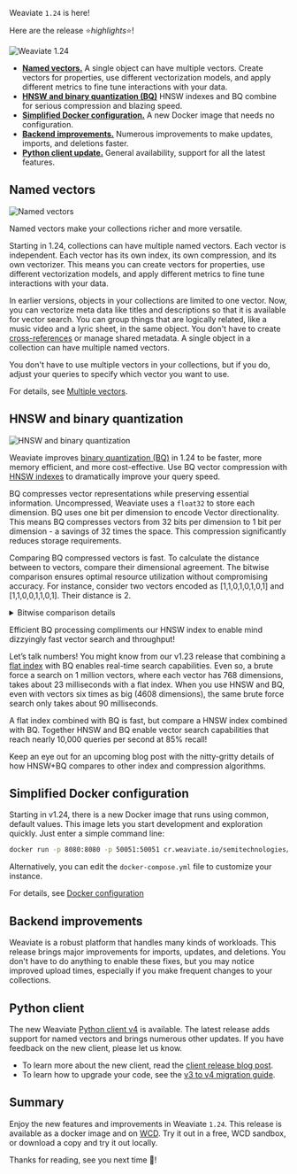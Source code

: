 Weaviate `1.24` is here!

Here are the release ⭐️*highlights*⭐️!

![Weaviate 1.24](./img/hero.png)

- [**Named vectors.**](/blog/weaviate-1-24-release#named-vectors) A single object can have multiple vectors. Create vectors for properties, use different vectorization models, and apply different metrics to fine tune interactions with your data.
- [**HNSW and binary quantization (BQ)**](/blog/weaviate-1-24-release#hnsw-and-binary-quantization) HNSW indexes and BQ combine for serious compression and blazing speed.
- [**Simplified Docker configuration.**](/blog/weaviate-1-24-release#simplified-docker-configuration) A new Docker image that needs no configuration.
- [**Backend improvements.**](/blog/weaviate-1-24-release#backend-improvements) Numerous improvements to make updates, imports, and deletions faster.
- [**Python client update.**](/blog/weaviate-1-24-release#python-client)  General availability, support for all the latest features.

## Named vectors

![Named vectors](./img/multi-vector.png)

Named vectors make your collections richer and more versatile.

Starting in 1.24, collections can have multiple named vectors. Each vector is independent. Each vector has its own index, its own compression, and its own vectorizer. This means you can create vectors for properties, use different vectorization models, and apply different metrics to fine tune interactions with your data.

In earlier versions, objects in your collections are limited to one vector. Now, you can vectorize meta data like titles and descriptions so that it is available for vector search. You can group things that are logically related, like a music video and a lyric sheet, in the same object. You don't have to create [cross-references](/developers/weaviate/manage-data/cross-references) or manage shared metadata. A single object in a collection can have multiple named vectors.

You don't have to use multiple vectors in your collections, but if you do, adjust your queries to specify which vector you want to use.

For details, see [Multiple vectors](/developers/weaviate/config-refs/schema/multi-vector).

## HNSW and binary quantization

![HNSW and binary quantization](./img/hnsw-and-bq.png)

Weaviate improves [binary quantization (BQ)](/developers/weaviate/configuration/compression/bq-compression) in 1.24 to be faster, more memory efficient, and more cost-effective. Use BQ vector compression with [HNSW indexes](/developers/weaviate/concepts/indexing/hnsw-indexes) to dramatically improve your query speed.

BQ compresses vector representations while preserving essential information. Uncompressed, Weaviate uses a `float32` to store each dimension. BQ uses one bit per dimension to encode Vector directionality. This means BQ compresses vectors from 32 bits per dimension to 1 bit per dimension - a savings of 32 times the space. This compression significantly reduces storage requirements.

Comparing BQ compressed vectors is fast. To calculate the distance between to vectors, compare their dimensional agreement. The bitwise comparison ensures optimal resource utilization without compromising accuracy. For instance, consider two vectors encoded as [1,1,0,1,0,1,0,1] and [1,1,0,0,1,1,0,1]. Their distance is 2.

<details>
  <summary>
    Bitwise comparison details
  </summary>

Compare each value in the first vector one with the corresponding value in the second vector. If they are the same, score `0`. If they are different, score `1`. The distance between the vectors is the sum of the bitwise comparisons.

```
[1,1,0,1,0,1,0,1]
[1,1,0,0,1,1,0,1]
-----------------
 0+0+0+1+1+0+0+0 = 2
 ```

</details>

Efficient BQ processing compliments our HNSW index to enable mind dizzyingly fast vector search and throughput!

Let’s talk numbers! You might know from our v1.23 release that combining a [flat index](/developers/weaviate/concepts/indexing/flat-indexes) with BQ enables real-time search capabilities. Even so, a brute force a search on 1 million vectors, where each vector has 768 dimensions, takes about 23 milliseconds with a flat index. When you use HNSW and BQ, even with vectors six times as big (4608 dimensions), the same brute force search only takes about 90 milliseconds.

A flat index combined with BQ is fast, but compare a HNSW index combined with BQ. Together HNSW and BQ enable vector search capabilities that reach nearly 10,000 queries per second at 85% recall!

Keep an eye out for an upcoming blog post with the nitty-gritty details of how HNSW+BQ compares to other index and compression algorithms.

## Simplified Docker configuration

Starting in v1.24, there is a new Docker image that runs using common, default values. This image lets you start development and exploration quickly. Just enter a simple command line:

```bash
docker run -p 8080:8080 -p 50051:50051 cr.weaviate.io/semitechnologies/weaviate:1.24.1
```

Alternatively, you can edit the `docker-compose.yml` file to customize your instance.

For details, see [Docker configuration](/developers/weaviate/installation/docker-compose)

## Backend improvements

Weaviate is a robust platform that handles many kinds of workloads. This release brings major improvements for imports, updates, and deletions. You don't have to do anything to enable these fixes, but you may notice improved upload times, especially if you make frequent changes to your collections.

## Python client

The new Weaviate [Python client v4](/developers/weaviate/client-libraries/python) is available. The latest release adds support for named vectors and brings numerous other updates. If you have feedback on the new client, please let us know.

- To learn more about the new client, read the [client release blog post](/blog/py-client-v4-release).
- To learn how to upgrade your code, see the [v3 to v4 migration guide](/developers/weaviate/client-libraries/python/v3_v4_migration).

## Summary

Enjoy the new features and improvements in Weaviate `1.24`. This release is available as a docker image and on [WCD](https://console.weaviate.cloud/). Try it out in a free, WCD sandbox, or download a copy and try it out locally.

Thanks for reading, see you next time 👋!
